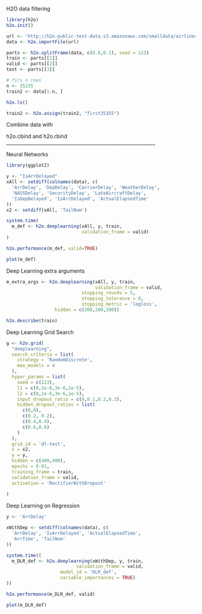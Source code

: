 
H2O data filtering

```{r}
library(h2o)
h2o.init()
```

```{r}
url <- 'http://h2o-public-test-data.s3.amazonaws.com/smalldata/airlines/allyears2k_headers.zip'
data <- h2o.importFile(url)
```

```{r}
parts <- h2o.splitFrame(data, c(0.8,0.1), seed = 123)
train <- parts[[1]]
valid <- parts[[2]]
test <- parts[[3]]
```

```{r}
# firs n rows
n <- 35235
train2 <- data[1:n, ]
```

```{r}
h2o.ls()
```

```{r}
train2 <- h2o.assign(train2, "first35355")
```

Combine data with

h2o.cbind and h2o.rbind
______________________________________________________________

Neural Networks

```{r}
library(ggplot2)
```

```{r}
y <- "IsArrDelayed"
xAll <- setdiff(colnames(data), c(
  'ArrDelay', 'DepDelay', 'CarrierDelay', 'WeatherDelay',
  'NASSDelay', 'SecurityDelay', 'LateAircraftDelay',
  'IsDepDelayed', 'IsArrDelayed', 'ActualElapsedTime'
))
x2 <- setdiff(xAll, 'TailNum')
```

```{r}
system.time(
  m_def <- h2o.deeplearning(xAll, y, train,
                            validation_frame = valid)
)
```

```{r}
h2o.performance(m_def, valid=TRUE)
```

```{r}
plot(m_def)
```

Deep Learning extra arguments
```{r}
m_extra_args <- h2o.deeplearning(xAll, y, train,
                                 validation_frame = valid,
                            stopping_rounds = 5,
                            stopping_tolerance = 0,
                            stopping_metric = 'logloss',
                  hidden = c(200,200,200))
```

```{r}
h2o.describe(train)
```

Deep Learning Grid Search
```{r}
g <- h2o.grid(
  "deeplearning",
  search_criteria = list(
    strategy = 'RandomDiscrete',
    max_models = 4
  ),
  hyper_params = list(
    seed = c(123),
    l1 = c(0,1e-6,3e-6,1e-5),
    l2 = c(0,1e-6,3e-6,1e-5),
    input_dropout_ratio = c(0,0.1,0.2,0.3),
    hidden_dropout_ratios = list(
      c(0,0),
      c(0.2, 0.2),
      c(0.4,0.4),
      c(0.6,0.6)
    )
  ),
  grid_id = 'dl-test',
  x = x2,
  y = y,
  hidden = c(400,400),
  epochs = 0.01,
  training_frame = train,
  validation_frame = valid, 
  activation = 'RectifierWithDropout'
  
)
```

Deep Learning on Regression

```{r}
y <- 'ArrDelay'
```

```{r}
xWithDep <- setdiff(colnames(data), c(
  'ArrDelay', 'IsArrDelayed', 'ActualElapsedTime',
  'ArrTime', 'TailNum'
))
```

```{r}
system.time((
  m_DLR_def <- h2o.deeplearning(xWithDep, y, train,
                          validation_frame = valid,
                    model_id = 'DLR_def',
                    variable_importances = TRUE)
))
```

```{r}
h2o.performance(m_DLR_def, valid)
```

```{r}
plot(m_DLR_def)
```

